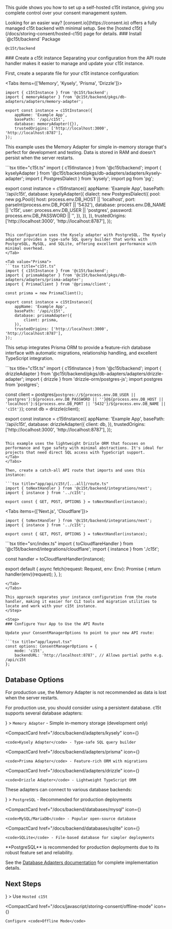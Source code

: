 
This guide shows you how to set up a self-hosted c15t instance, giving you complete control over your consent management system.

<Callout type="info">
Looking for an easier way? [consent.io](https://consent.io) offers a fully managed c15t backend with minimal setup. See the [hosted c15t](/docs/storing-consent/hosted-c15t) page for details.
</Callout>


<Steps>

<Step>
### Install `@c15t/backend` Package
 
```package-install
@c15t/backend
```
</Step>

<Step>
### Create a c15t instance

<Callout type="tip">
Separating your configuration from the API route handler makes it easier to manage and update your c15t instance.
</Callout>

First, create a separate file for your c15t instance configuration:

<Tabs items={['Memory', 'Kysely', 'Prisma', 'Drizzle']}>
<Tab value="Memory">
```tsx title="c15t.ts"
import { c15tInstance } from '@c15t/backend';
import { memoryAdapter } from '@c15t/backend/pkgs/db-adapters/adapters/memory-adapter';

export const instance = c15tInstance({
	appName: 'Example App',
	basePath: '/api/c15t',
	database: memoryAdapter({}),
	trustedOrigins: ['http://localhost:3000', 'http://localhost:8787'],
});
```
This example uses the Memory Adapter for simple in-memory storage that's perfect for development and testing. Data is stored in RAM and doesn't persist when the server restarts.
</Tab>

<Tab value="Kysely">
```tsx title="c15t.ts"
import { c15tInstance } from '@c15t/backend';
import { kyselyAdapter } from '@c15t/backend/pkgs/db-adapters/adapters/kysely-adapter';
import { PostgresDialect } from 'kysely';
import pg from 'pg';

export const instance = c15tInstance({
	appName: 'Example App',
	basePath: '/api/c15t',
	database: kyselyAdapter({
		dialect: new PostgresDialect({
			pool: new pg.Pool({
				host: process.env.DB_HOST || 'localhost',
				port: parseInt(process.env.DB_PORT || '5432'),
				database: process.env.DB_NAME || 'c15t',
				user: process.env.DB_USER || 'postgres',
				password: process.env.DB_PASSWORD || '',
			}),
		}),
	}),
	trustedOrigins: ['http://localhost:3000', 'http://localhost:8787'],
});
```

This configuration uses the Kysely adapter with PostgreSQL. The Kysely adapter provides a type-safe SQL query builder that works with PostgreSQL, MySQL, and SQLite, offering excellent performance with minimal overhead.
</Tab>

<Tab value="Prisma">
```tsx title="c15t.ts"
import { c15tInstance } from '@c15t/backend';
import { prismaAdapter } from '@c15t/backend/pkgs/db-adapters/adapters/prisma-adapter';
import { PrismaClient } from '@prisma/client';

const prisma = new PrismaClient();

export const instance = c15tInstance({
	appName: 'Example App',
	basePath: '/api/c15t',
	database: prismaAdapter({
		client: prisma,
	}),
	trustedOrigins: ['http://localhost:3000', 'http://localhost:8787'],
});
```

This setup integrates Prisma ORM to provide a feature-rich database interface with automatic migrations, relationship handling, and excellent TypeScript integration.
</Tab>

<Tab value="Drizzle">
```tsx title="c15t.ts"
import { c15tInstance } from '@c15t/backend';
import { drizzleAdapter } from '@c15t/backend/pkgs/db-adapters/adapters/drizzle-adapter';
import { drizzle } from 'drizzle-orm/postgres-js';
import postgres from 'postgres';

const client = postgres(`postgres://${process.env.DB_USER || 'postgres'}:${process.env.DB_PASSWORD || ''}@${process.env.DB_HOST || 'localhost'}:${process.env.DB_PORT || '5432'}/${process.env.DB_NAME || 'c15t'}`);
const db = drizzle(client);

export const instance = c15tInstance({
	appName: 'Example App',
	basePath: '/api/c15t',
	database: drizzleAdapter({
		client: db,
	}),
	trustedOrigins: ['http://localhost:3000', 'http://localhost:8787'],
});
```

This example uses the lightweight Drizzle ORM that focuses on performance and type safety with minimal abstractions. It's ideal for projects that need direct SQL access with TypeScript support.
</Tab>
</Tabs>

Then, create a catch-all API route that imports and uses this instance:

```tsx title="app/api/c15t/[...all]/route.ts"
import { toNextHandler } from '@c15t/backend/integrations/next';
import { instance } from '../c15t';

export const { GET, POST, OPTIONS } = toNextHandler(instance);
```

<Tabs items={['Next.js', 'Cloudflare']}>
<Tab value="Next.js">
```tsx title="app/api/c15t/[...all]/route.ts"
import { toNextHandler } from '@c15t/backend/integrations/next';
import { instance } from '../c15t';

export const { GET, POST, OPTIONS } = toNextHandler(instance);
```
</Tab>
<Tab value="Cloudflare">
```tsx title="src/index.ts"
import { toCloudflareHandler } from '@c15t/backend/integrations/cloudflare';
import { instance } from './c15t';

const handler = toCloudflareHandler(instance);

export default {
	async fetch(request: Request, env: Env): Promise<Response> {
		return handler(env)(request);
	},
};
```
</Tab>
</Tabs>

This approach separates your instance configuration from the route handler, making it easier for CLI tools and migration utilities to locate and work with your c15t instance.
</Step>

<Step>
### Configure Your App to Use the API Route

Update your ConsentManagerOptions to point to your new API route:

```tsx title="app/layout.tsx"
const options: ConsentManagerOptions = {
	mode: 'c15t',
	backendURL: 'http://localhost:8787', // Allows partial paths e.g. /api/c15t
};
```
</Step>

</Steps>

## Database Options

<Callout type="warning">
For production use, the Memory Adapter is not recommended as data is lost when the server restarts.
</Callout>

For production use, you should consider using a persistent database. c15t supports several database adapters:

<div className="mt-6">
  <CompactCard 
    href="/docs/backend/adapters/memory" 
    icon={<RiDatabase2Line size={18} />}
  >
    <code>Memory Adapter</code> - Simple in-memory storage (development only)
  </CompactCard>

  <CompactCard 
    href="/docs/backend/adapters/kysely" 
    icon={<RiDatabase2Line size={18} />}
  >
    <code>Kysely Adapter</code> - Type-safe SQL query builder
  </CompactCard>

  <CompactCard 
    href="/docs/backend/adapters/prisma" 
    icon={<RiDatabase2Line size={18} />}
  >
    <code>Prisma Adapter</code> - Feature-rich ORM with migrations
  </CompactCard>

  <CompactCard 
    href="/docs/backend/adapters/drizzle" 
    icon={<RiDatabase2Line size={18} />}
  >
    <code>Drizzle Adapter</code> - Lightweight TypeScript ORM
  </CompactCard>
</div>

These adapters can connect to various database backends:

<div className="mt-6">
  <CompactCard 
    href="/docs/backend/databases/postgres" 
    icon={<RiCodeLine size={18} />}
  >
    <code>PostgreSQL</code> - Recommended for production deployments
  </CompactCard>

  <CompactCard 
    href="/docs/backend/databases/mysql" 
    icon={<RiCodeLine size={18} />}
  >
    <code>MySQL/MariaDB</code> - Popular open-source database
  </CompactCard>

  <CompactCard 
    href="/docs/backend/databases/sqlite" 
    icon={<RiCodeLine size={18} />}
  >
    <code>SQLite</code> - File-based database for simpler deployments
  </CompactCard>
</div>

<Callout type="tip">
**PostgreSQL** is recommended for production deployments due to its robust feature set and reliability.
</Callout>

See the [Database Adapters documentation](/docs/backend/database-adapters) for complete implementation details.


## Next Steps

<div className="mt-6">
  <CompactCard 
    href="/docs/javascript/storing-consent/hosted-c15t" 
    icon={<RiGlobalLine size={18} />}
  >
    Use <code>Hosted c15t</code>
  </CompactCard>

  <CompactCard 
    href="/docs/javascript/storing-consent/offline-mode" 
    icon={<RiTimerLine size={18} />}
  >
    Configure <code>Offline Mode</code>
  </CompactCard>
</div> 